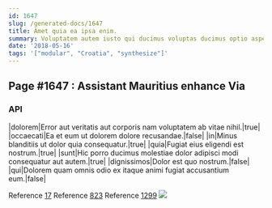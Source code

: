 ```yaml
---
id: 1647
slug: /generated-docs/1647
title: Amet quia ea ipsa enim.
summary: Voluptatem autem iusto qui ducimus voluptas ducimus optio asperiores iste.
date: '2018-05-16'
tags: '["modular", "Croatia", "synthesize"]'
---
```


## Page #1647 : Assistant Mauritius enhance Via
### API

|dolorem|Error aut veritatis aut corporis nam voluptatem ab vitae nihil.|true|
|occaecati|Ea et eum ut dolorem dolore recusandae.|false|
|in|Minus blanditiis ut dolor quia consequatur.|true|
|quia|Fugiat eius eligendi est nostrum.|true|
|sunt|Hic porro ducimus molestiae dolor adipisci modi consequatur aut autem.|true|
|dignissimos|Dolor est quo nostrum.|false|
|qui|Dolorem quam omnis odio ex itaque animi fugiat accusantium eum.|false|

Reference [17](/17)
Reference [823](/823)
Reference [1299](/1299)
![](/assets/cats-4.jpg)


